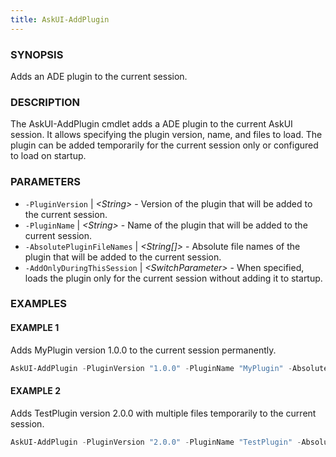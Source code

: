 ---
title: AskUI-AddPlugin
---


### SYNOPSIS

Adds an ADE plugin to the current session.

### DESCRIPTION

The AskUI-AddPlugin cmdlet adds a ADE plugin to the current AskUI session. It allows specifying
the plugin version, name, and files to load. The plugin can be added temporarily for the 
current session only or configured to load on startup.

### PARAMETERS

- `-PluginVersion` | _&lt;String&gt;_ - Version of the plugin that will be added to the current session. 
- `-PluginName` | _&lt;String&gt;_ - Name of the plugin that will be added to the current session. 
- `-AbsolutePluginFileNames` | _&lt;String[]&gt;_ - Absolute file names of the plugin that will be added to the current session. 
- `-AddOnlyDuringThisSession` | _&lt;SwitchParameter&gt;_ - When specified, loads the plugin only for the current session without adding it to startup.

### EXAMPLES

#### EXAMPLE 1

Adds MyPlugin version 1.0.0 to the current session permanently.

```powershell
AskUI-AddPlugin -PluginVersion "1.0.0" -PluginName "MyPlugin" -AbsolutePluginFileNames "C:\Plugins\MyPlugin.ps1"
```
 
#### EXAMPLE 2

Adds TestPlugin version 2.0.0 with multiple files temporarily to the current session.

```powershell
AskUI-AddPlugin -PluginVersion "2.0.0" -PluginName "TestPlugin" -AbsolutePluginFileNames @("C:\Plugins\MyCommandlet.ps1","C:\Plugins\Test2.ps1") -AddOnlyDuringThisSession
```

